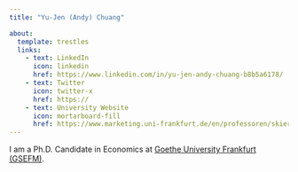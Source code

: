 ```yaml
---
title: "Yu-Jen (Andy) Chuang"

about:
  template: trestles
  links:
    - text: LinkedIn
      icon: linkedin
      href: https://www.linkedin.com/in/yu-jen-andy-chuang-b8b5a6178/
    - text: Twitter
      icon: twitter-x
      href: https://   
    - text: University Website
      icon: mortarboard-fill
      href: https://www.marketing.uni-frankfurt.de/en/professoren/skiera/team/doctoral-students/yu-jen-andy-chuang.html      
---
```


I am a Ph.D. Candidate in Economics at [Goethe University Frankfurt (GSEFM)](https://www.gsefm.eu/about-us.html).
